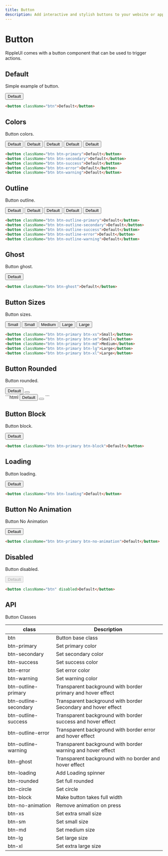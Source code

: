 ```yaml
---
title: Button
description: Add interactive and stylish buttons to your website or application with our customizable buttons.
---
```


# Button

RippleUI comes with a button component that can be used to trigger actions.

## Default

Simple example of button.

<button className="btn">Default</button>

```html
<button className="btn">Default</button>
```

## Colors

Button colors.

<div className="flex flex-wrap gap-2">
  <button className="btn btn-primary">Default</button>
  <button className="btn btn-secondary">Default</button>
  <button className="btn btn-success">Default</button>
  <button className="btn btn-error">Default</button>
  <button className="btn btn-warning">Default</button>
</div>

```html
<button className="btn btn-primary">Default</button>
<button className="btn btn-secondary">Default</button>
<button className="btn btn-success">Default</button>
<button className="btn btn-error">Default</button>
<button className="btn btn-warning">Default</button>
```

## Outline

Button outline.

<div className="flex flex-wrap gap-2">
  <button className="btn-outline-primary btn">Default</button>
  <button className="btn btn-outline-secondary">Default</button>
  <button className="btn btn-outline-success">Default</button>
  <button className="btn btn-outline-error">Default</button>
  <button className="btn btn-outline-warning">Default</button>
</div>

```html
<button className="btn btn-outline-primary">Default</button>
<button className="btn btn-outline-secondary">Default</button>
<button className="btn btn-outline-success">Default</button>
<button className="btn btn-outline-error">Default</button>
<button className="btn btn-outline-warning">Default</button>
```

## Ghost

Button ghost.

<button className="btn btn-ghost">Default</button>

```html
<button className="btn btn-ghost">Default</button>
```

## Button Sizes

Button sizes.

<div className="flex gap-2 flex-wrap">
<button className="btn btn-primary btn-xs">Small</button>
<button className="btn btn-primary btn-sm">Small</button>
<button className="btn btn-primary btn-md">Medium</button>
<button className="btn btn-primary btn-lg">Large</button>
<button className="btn btn-primary btn-xl">Large</button>
</div>

```html
<button className="btn btn-primary btn-xs">Small</button>
<button className="btn btn-primary btn-sm">Small</button>
<button className="btn btn-primary btn-md">Medium</button>
<button className="btn btn-primary btn-lg">Large</button>
<button className="btn btn-primary btn-xl">Large</button>
```

## Button Rounded

Button rounded.
<div className="flex gap-3">
<button className="btn-rounded btn btn-primary">Default</button>
<button className="btn btn-circle">
  <svg
    xmlns="http://www.w3.org/2000/svg"
    className="h-6 w-6"
    fill="none"
    viewBox="0 0 24 24"
    stroke="currentColor"
  >
    <path
      strokeLinecap="round"
      strokeLinejoin="round"
      strokeWidth="2"
      d="M6 18L18 6M6 6l12 12"
    />
  </svg>
</button>
</div>
```html
<button className="btn-rounded btn btn-primary">Default</button>
<button className="btn btn-circle">
  <svg
    xmlns="http://www.w3.org/2000/svg"
    className="h-6 w-6"
    fill="none"
    viewBox="0 0 24 24"
    stroke="currentColor"
  >
    <path
      strokeLinecap="round"
      strokeLinejoin="round"
      strokeWidth="2"
      d="M6 18L18 6M6 6l12 12"
    />
  </svg>
</button>
```

## Button Block

Button block.

<button className="btn btn-primary btn-block ">Default</button>

```html
<button className="btn btn-primary btn-block">Default</button>
```

## Loading

Button loading.

<button className="btn btn-loading">Default</button>

```html
<button className="btn btn-loading">Default</button>
```

## Button No Animation

Button No Animation

<button className="btn btn-primary btn-no-animation">Default</button>

```html
<button className="btn btn-primary btn-no-animation">Default</button>
```

## Disabled

Button disabled.

<button className="btn" disabled>Default</button>

```html
<button className="btn" disabled>Default</button>
```
## API
<Attributes >
<Attributes.Title>Button Classes</Attributes.Title>

| class                 | Description                                                   |
| --------------------- | ------------------------------------------------------------- |
| btn                   | Button base class                                             |
| btn-primary           | Set primary color                                             |
| btn-secondary         | Set secondary color                                           |
| btn-success           | Set success color                                             |
| btn-error             | Set error color                                               |
| btn-warning           | Set warning color                                             |
| btn-outline-primary   | Transparent background with border primary and hover effect   |
| btn-outline-secondary | Transparent background with border Secondary and hover effect |
| btn-outline-success   | Transparent background with border success and hover effect   |
| btn-outline-error     | Transparent background with border error and hover effect     |
| btn-outline-warning   | Transparent background with border warning and hover effect   |
| btn-ghost             | Transparent background with no border and hover effect        |
| btn-loading           | Add Loading spinner                                           |
| btn-rounded           | Set full rounded                                              |
| btn-circle            | Set circle                                                    |
| btn-block             | Make button takes full width                                  |
| btn-no-animation      | Remove animation on press                                     |
| btn-xs                | Set extra small size                                          |
| btn-sm                | Set small size                                                |
| btn-md                | Set medium size                                               |
| btn-lg                | Set large size                                                |
| btn-xl                | Set extra large size                                          |

</Attributes>

<LinkRedirect
  contentLeft="Breadcrumb"
  hrefLeft="/docs/components/breadcrumb"
  contentRight="Button Group"
  hrefRight="/docs/components/button-group"
/>
